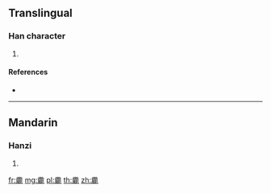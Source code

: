 {{character info/new}}
==Translingual==

===Han character===
{{Han char|rn=198|rad=鹿|as=06|sn=17|four=90211|canj=FDIXP}}

# {{defn|Han|sort=鹿06}}

====References====
* {{Han ref|kx=1509.330|dkj=47624|dj=2037.090|hdz=74731.010|uh=9E8A|ud=40586|bh=EFAA|bd=61354}}

----

==Mandarin==

===Hanzi===
{{cmn-hanzi|pin=[[mí]] ([[mi2]])|wg=mi<sup>2</sup>}}

# {{defn|lang=cmn|sort=鹿06}}

[[fr:麊]]
[[mg:麊]]
[[pl:麊]]
[[th:麊]]
[[zh:麊]]